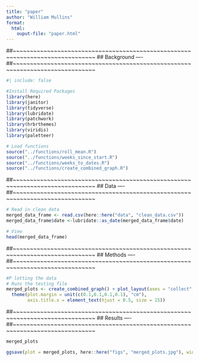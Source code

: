 ```yaml
---
title: "paper"
author: "William Mullins"
format: 
  html:
    ouput-file: "paper.html"
---
```

##~~~~~~~~~~~~~~~~~~~~~~~~~~~~~~~~~~~~~~~~~~~~~~~~~~~~~~~~~~~~~~~~~~~~~~~~~~~~~~
##                                 Background                               ----
##~~~~~~~~~~~~~~~~~~~~~~~~~~~~~~~~~~~~~~~~~~~~~~~~~~~~~~~~~~~~~~~~~~~~~~~~~~~~~~

```r
#| include: false

#Install Required Packages
library(here)
library(janitor)
library(tidyverse)
library(lubridate)
library(patchwork)
library(hrbrthemes)
library(viridis)
library(paletteer)

# Load functions 
source("../functions/roll_mean.R")
source("../functions/weeks_since_start.R")
source("../functions/weeks_to_dates.R")
source("../functions/create_combined_graph.R")
```

##~~~~~~~~~~~~~~~~~~~~~~~~~~~~~~~~~~~~~~~~~~~~~~~~~~~~~~~~~~~~~~~~~~~~~~~~~~~~~~
##                                    Data                                  ----
##~~~~~~~~~~~~~~~~~~~~~~~~~~~~~~~~~~~~~~~~~~~~~~~~~~~~~~~~~~~~~~~~~~~~~~~~~~~~~~

```r
# Read in clean data
merged_data_frame <- read.csv(here::here("data", "clean_data.csv"))
merged_data_frame$date <-lubridate::as_date(merged_data_frame$date)

# View
head(merged_data_frame)

```

##~~~~~~~~~~~~~~~~~~~~~~~~~~~~~~~~~~~~~~~~~~~~~~~~~~~~~~~~~~~~~~~~~~~~~~~~~~~~~~
##                                  Methods                                 ----
##~~~~~~~~~~~~~~~~~~~~~~~~~~~~~~~~~~~~~~~~~~~~~~~~~~~~~~~~~~~~~~~~~~~~~~~~~~~~~~

```r
#P lotting the data
# Runs the testing file
merged_plots <- create_combined_graph() + plot_layout(axes = "collect", guides = "collect") & 
  theme(plot.margin = unit(c(0.1,0.1,0.1,0.1), "cm"), 
        axis.title.x = element_text(hjust = 0.5, size = 15))
```

##~~~~~~~~~~~~~~~~~~~~~~~~~~~~~~~~~~~~~~~~~~~~~~~~~~~~~~~~~~~~~~~~~~~~~~~~~~~~~~
##                                  Results                                 ----
##~~~~~~~~~~~~~~~~~~~~~~~~~~~~~~~~~~~~~~~~~~~~~~~~~~~~~~~~~~~~~~~~~~~~~~~~~~~~~~

```r
merged_plots 

ggsave(plot = merged_plots, here::here("figs", "merged_plots.jpg"), width = 6, height = 4)
```
